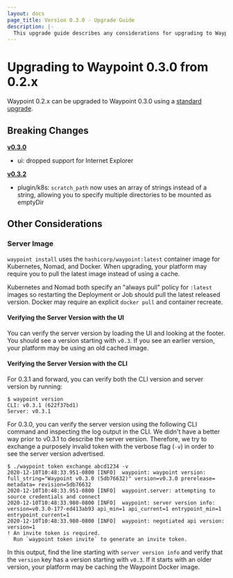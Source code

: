 ```yaml
---
layout: docs
page_title: Version 0.3.0 - Upgrade Guide
description: |-
  This upgrade guide describes any considerations for upgrading to Waypoint 0.3.0.
---
```


# Upgrading to Waypoint 0.3.0 from 0.2.x

Waypoint 0.2.x can be upgraded to Waypoint 0.3.0 using a [standard upgrade](/docs/upgrading#standard-upgrade).

## Breaking Changes

**[v0.3.0](https://github.com/hashicorp/waypoint/releases/tag/v0.3.0)**

- ui: dropped support for Internet Explorer

**[v0.3.2](https://github.com/hashicorp/waypoint/releases/tag/v0.3.2)**

- plugin/k8s: `scratch_path` now uses an array of strings instead of a string, allowing you to specify multiple directories to be mounted as emptyDir

## Other Considerations

### Server Image

`waypoint install` uses the `hashicorp/waypoint:latest` container image for
Kubernetes, Nomad, and Docker. When upgrading, your platform may require
you to pull the latest image instead of using a cache.

Kubernetes and Nomad both specify an "always pull" policy for `:latest` images
so restarting the Deployment or Job should pull the latest released version.
Docker may require an explicit `docker pull` and container recreate.

#### Verifying the Server Version with the UI

You can verify the server version by loading the UI and looking at the footer.
You should see a version starting with `v0.3`. If you see an earlier version,
your platform may be using an old cached image.

#### Verifying the Server Version with the CLI

For 0.3.1 and forward, you can verify both the CLI version and server version by
running:

```shell-session
$ waypoint version
CLI: v0.3.1 (622f37bd1)
Server: v0.3.1
```

For 0.3.0, you can verify the server version using the following CLI command and inspecting
the log output in the CLI. We didn't have a better
way prior to v0.3.1 to describe the server version. Therefore, we
try to exchange a purposely invalid token with the verbose flag (`-v`) in order
to see the server version advertised.

```shell-session
$ ./waypoint token exchange abcd1234 -v
2020-12-10T10:48:33.951-0800 [INFO]  waypoint: waypoint version: full_string="Waypoint v0.3.0 (5db76632)" version=v0.3.0 prerelease= metadata= revision=5db76632
2020-12-10T10:48:33.951-0800 [INFO]  waypoint.server: attempting to source credentials and connect
2020-12-10T10:48:33.980-0800 [INFO]  waypoint: server version info: version=v0.3.0-177-ed413ab93 api_min=1 api_current=1 entrypoint_min=1 entrypoint_current=1
2020-12-10T10:48:33.980-0800 [INFO]  waypoint: negotiated api version: version=1
! An invite token is required.
  Run `waypoint token invite` to generate an invite token.
```

In this output, find the line starting with `server version info` and verify
that the `version` key has a version starting with `v0.3`. If it starts
with an older version, your platform may be caching the Waypoint Docker image.
